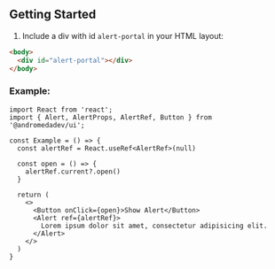 
<Meta title="Molecules/Alert/Install" />

## Getting Started

1. Include a div with id `alert-portal` in your HTML layout:
```html
<body>
  <div id="alert-portal"></div>
</body>
```

### Example:

```tsx
import React from 'react';
import { Alert, AlertProps, AlertRef, Button } from '@andromedadev/ui';

const Example = () => {
  const alertRef = React.useRef<AlertRef>(null)

  const open = () => {
    alertRef.current?.open()
  }

  return (
    <>
      <Button onClick={open}>Show Alert</Button>
      <Alert ref={alertRef}>
        Lorem ipsum dolor sit amet, consectetur adipisicing elit.
      </Alert>
    </>
  )
}

```
